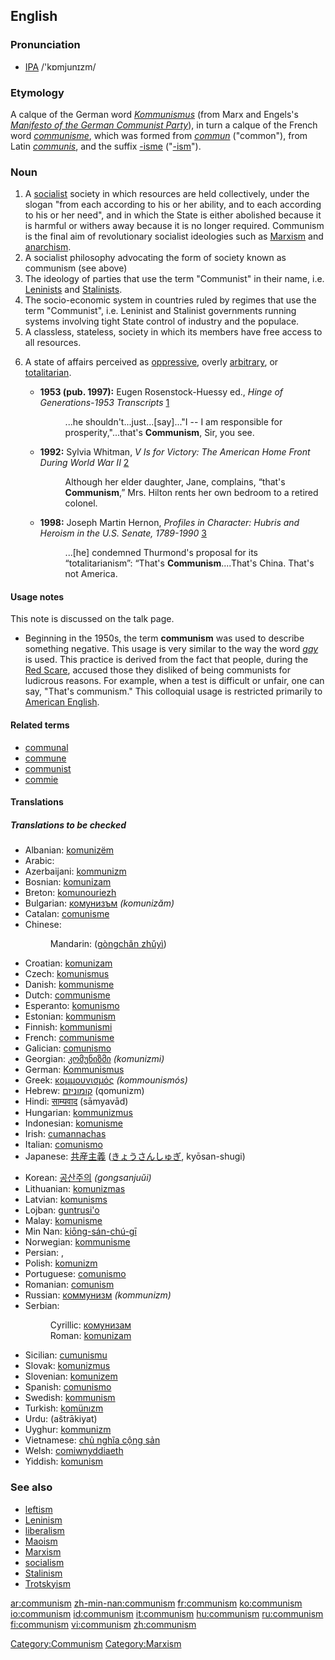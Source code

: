==English==

===Pronunciation===
* [[IPA]] /'kɒmjunɪzm/

===Etymology===
A calque of the German word ''[[Kommunismus]]'' (from Marx and Engels's ''[http://www.marxists.org/archive/marx/works/1848/communist-manifesto/index.htm Manifesto of the German Communist Party]''), in turn a calque of the French word ''[[communisme]]'', which was formed from ''[[commun]]'' ("common"), from Latin ''[[communis]]'', and the suffix [[-isme]] ("[[-ism]]").

===Noun===
{{en-noun|-}}
# A [[socialist]] society in which resources are held collectively, under the slogan "from each according to his or her ability, and to each according to his or her need", and in which the State is either abolished because it is harmful or withers away because it is no longer required.  Communism is the final aim of revolutionary socialist ideologies such as [[Marxism]] and [[anarchism]].
# A socialist philosophy advocating the form of society known as communism (see above)
# The ideology of parties that use the term "Communist" in their name, i.e. [[Leninist]]s and [[Stalinist]]s.
# The socio-economic system in countries ruled by regimes that use the term "Communist", i.e. Leninist and Stalinist governments running systems involving tight State control of industry and the populace.
# A classless, stateless, society in which its members have free access to all resources.
# {{US|informal}} A state of affairs perceived as [[oppressive]], overly [[arbitrary]], or [[totalitarian]]. 
#*'''1953 (pub. 1997):''' Eugen Rosenstock-Huessy ed., ''Hinge of Generations-1953 Transcripts'' [http://books.google.com/books?vid=ISBN091214825X&id=faq3Bng7IeYC&pg=RA1-PA24-IA44&lpg=RA1-PA24-IA44&dq=%22that%27s+communism%22&sig=euXrX5FOsAMFM3BcT3cmzgFmKb8]
#*:...he shouldn't...just...[say]..."I -- I am responsible for prosperity,"...that's '''Communism''', Sir, you see. 
#*'''1992:''' Sylvia Whitman, ''V Is for Victory: The American Home Front During World War II'' [http://books.google.com/books?vid=ISBN0822517272&id=NoieB4ELLAgC&pg=PA57&lpg=PA57&dq=%22that%27s+communism%22&sig=m5yurFCa3ukbwM0VW74RVK4DuD0]
#*:Although her elder daughter, Jane, complains, “that's '''Communism''',” Mrs. Hilton rents her own bedroom to a retired colonel.
#*'''1998:''' Joseph Martin Hernon, ''Profiles in Character: Hubris and Heroism in the U.S. Senate, 1789-1990'' [http://books.google.com/books?vid=ISBN1563249383&id=ByeH99C-N_AC&pg=PA198&lpg=PA198&dq=%22that%27s+communism%22&sig=fDBorCuRt2cc10fpTCa449WAFKI]
#*:...[he] condemned Thurmond's proposal for its “totalitarianism”: “That's '''Communism'''....That's China. That's not America.

====Usage notes====
This note is discussed on the talk page.
*Beginning in the 1950s, the term '''communism''' was used to describe something negative. This usage is very similar to the way the word ''[[gay]]'' is used. This practice is derived from the fact that people, during the [[Wikipedia:Red Scare|Red Scare]], accused those they disliked of being communists for ludicrous reasons. For example, when a test is difficult or unfair, one can say, "That's communism." This colloquial usage is restricted primarily to [[American English]].

====Related terms====
*[[communal]]
*[[commune]]
*[[communist]]
*[[commie]]

====Translations====
=====Translations to be checked=====
{{checktrans}}
{{top}}
*Albanian: [[komunizëm]]
*Arabic: {{ARchar|[[شيوعية]]}}
*Azerbaijani: [[kommunizm]]
*Bosnian: [[komunizam]] {{m}}
*Breton: [[komunouriezh]]
*Bulgarian: [[комунизъм]] ''(komunizăm)''
*Catalan: [[comunisme]]
*Chinese:
*:Mandarin: {{zh-ts|共產主義|共产主义}} ([[gòngchǎn zhǔyì]])
*Croatian: [[komunizam]] {{m}}
*Czech: [[komunismus]]
*Danish: [[kommunisme]]
*Dutch: [[communisme]]
*Esperanto: [[komunismo]]
*Estonian: [[kommunism]]
*Finnish: [[kommunismi]]
*French: [[communisme]]
*Galician: [[comunismo]]
*Georgian: [[კომუნიზმი]] ''(komunizmi)''
*German: [[Kommunismus]]
*Greek: [[κομμουνισμός]] ''(kommounismós)''
*Hebrew: [[קומוניזם]] (qomunizm)
*Hindi: [[साम्यवाद]] (sāmyavād)
*Hungarian: [[kommunizmus]]
*Indonesian: [[komunisme]]
*Irish: [[cumannachas]]
*Italian: [[comunismo]]
*Japanese: [[共産主義]] ([[きょうさんしゅぎ]], kyōsan-shugi)
{{mid}}
*Korean: [[공산주의]] ''(gongsanjuŭi)''
*Lithuanian: [[komunizmas]]
*Latvian: [[komunisms]]
*Lojban: [[guntrusi'o]]
*Malay: [[komunisme]]
*Min Nan: [[kiōng-sán-chú-gī]]
*Norwegian: [[kommunisme]]
*Persian: {{FAchar|[[کمونیسم]]}}, {{FAchar|[[اصول اشتراکی]]}}
*Polish: [[komunizm]]
*Portuguese: [[comunismo]]
*Romanian: [[comunism]]
*Russian: [[коммунизм]] ''(kommunizm)''
*Serbian:
*:Cyrillic: [[комунизам]] {{m}}
*:Roman: [[komunizam#Serbian|komunizam]] {{m}}
*Sicilian: [[cumunismu]]
*Slovak: [[komunizmus]]
*Slovenian: [[komunizem]]
*Spanish: [[comunismo]]
*Swedish: [[kommunism]]
*Turkish: [[komünızm]]
*Urdu: {{URchar|[[اشتراکیت]]}} (aštrākiyat)
*Uyghur: [[kommunizm]]
*Vietnamese: [[chủ nghĩa cộng sản]]
*Welsh: [[comiwnyddiaeth]]
*Yiddish: [[komunism]]
{{bottom}}

===See also===
*[[leftism]]
*[[Leninism]]
*[[liberalism]]
*[[Maoism]]
*[[Marxism]]
*[[socialism]]
*[[Stalinism]]
*[[Trotskyism]]

[[Category:Communism]]
[[Category:Marxism]]

[[ar:communism]]
[[zh-min-nan:communism]]
[[fr:communism]]
[[ko:communism]]
[[io:communism]]
[[id:communism]]
[[it:communism]]
[[hu:communism]]
[[ru:communism]]
[[fi:communism]]
[[vi:communism]]
[[zh:communism]]